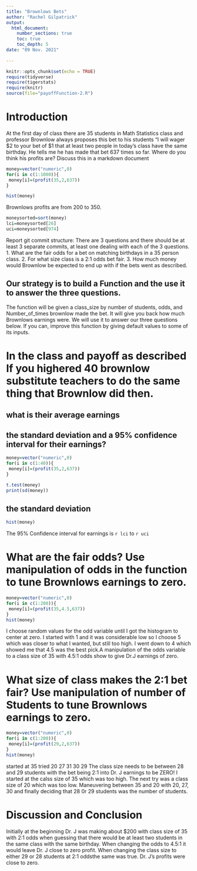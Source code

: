 ```yaml
---
title: "Brownlows Bets"
author: "Rachel Gilpatrick"
output: 
  html_document:
    number_sections: true
    toc: true
    toc_depth: 5
date: "09 Nov. 2021"    
    
---
```

```r
knitr::opts_chunk$set(echo = TRUE)
require(tidyverse)
require(tigerstats)
require(knitr)
source(file="payoffFunction-2.R")
```


<!-- We recommend you use git branches -- create a separate branch for each major section i.e. Introduction, Methods, Results, Inferential Results, and Discussion and Conclusions - leave the YAML block untouched until the final merge where you put in your own name !-->

# Introduction

<!--In this section you explain what you are trying to show.  Where did the data come from?  What is the research or other question you are trying to answer?!-->

 At the first day of class there are 35 students in Math Statistics class and professor Brownlow always proposes this bet to his students "I will wager $2 to your bet of $1 that at least two people in today's class have  the same birthday.  He tells me he has made that bet 637 times so far. Where do you think his profits are? Discuss this in a markdown document
 
```r
money=vector("numeric",0)
for(i in c(1:1000)){
 money[i]=(profit(35,2,637))
}
```
 

```r
hist(money)
```

 Brownlows profits are from 200 to 350.
 
```r
moneysorted=sort(money)
lci=moneysorted[26]
uci=moneysorted[974]
```

 
Report git commit structure:
There are 3 questions and there should be at least 3 separate commits, at least one dealing with each of the 3 questions.
1. What are the fair odds for a bet on matching birthdays in a 35 person class.
2. For what size class is a 2:1 odds bet fair.
3. How much money would Brownlow be expected to end up with if the bets went as described.

## Our strategy is to build a Function and the use it to answer the three questions. 

The function will be given a class_size by number of students, odds, and Number_of_times brownlow made the bet.  It will give you back how much Brownlows earnings were. We will use it to answer our three questions below. If you can, improve this function by giving default values to some of its inputs. 

# In the class and payoff as described  If you highered 40 brownlow substitute teachers to do the same thing that Brownlow did then.
## what is their average earnings
## the standard deviation and a 95% confidence interval for their earnings?


```r
money=vector("numeric",0)
for(i in c(1:40)){
 money[i]=(profit(35,2,637))
}
```

```r
t.test(money)
print(sd(money))
```
## the standard deviation


```r
hist(money)
```

The 95% Confidence interval for earnings is `r lci` to ` r uci`
  
<!--Explain and display your method of coming up with a 95% confidence interval of  professor Brownlows winnings (or losings)-->


# What are the fair odds? Use manipulation of odds in the function to tune Brownlows earnings to zero. 

```r
money=vector("numeric",0)
for(i in c(1:200)){
 money[i]=(profit(35,4.5,637))
}
hist(money)
```

I choose random values for the odd variable until I got the histogram to center at zero. I started with 1 and it was considerable low so I choose 5 which was closer to what I wanted, but still too high. I went down to 4 which showed me that 4.5 was the best pick.A manipulation of the odds variable to a class size of 35 with 4.5:1 odds show to give Dr.J earnings of zero.


<!--Decide on your methods:  In this section explain the approach you will take to attack the issue --- how will you decide on a likely estimate of professor Brownlow's earnings or losses after 637 bets. Also explain how you construct a 95% confidence interval about your estimate of his winnings !-->




# What size of class makes the 2:1 bet fair?  Use manipulation of number of Students to tune Brownlows earnings to zero.



```r
money=vector("numeric",0)
for(i in c(1:200)){
 money[i]=(profit(29,2,637))
}
hist(money)
```

started at 35     tried 20 27 31 30 29
The class size needs to be between 28 and 29 students with the bet being 2:1 into Dr. J earnings to be ZERO! I started at the calss size of 35 which was too high. The next try was a class size of 20 which was too low. Maneuvering between 35 and 20 with 20, 27, 30 and finally deciding that 28 0r 29 students was the number of students.


<!--Explain and display the results of your method of coming up with the estimate of professor Brownlows betting profits!-->








# Discussion and Conclusion

<!--Discussion and conclusion here.  If professor Brownlow is consistantly making or losing money how could he change his payout so that his profits center on zero?  Also discuss what size his class should be in order to have his current scheme balance at zero profit.!-->

Initially at the beginning Dr. J was making about $200 with class size of 35 with 2:1 odds when guessing that there would be at least two students in the same class with the same birthday. When changing the odds to 4.5:1 it would leave Dr. J close to zero profit. When changing the class size to either 29 or 28 students at 2:1 oddsthe same was true. Dr. J's profits were close to zero.